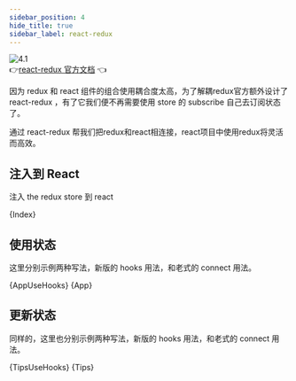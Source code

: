 ```yaml
---
sidebar_position: 4
hide_title: true
sidebar_label: react-redux
---
```



![4.1](/img/redux/4.1.jpg)   
👉[react-redux 官方文档](https://react-redux.js.org) 👈

因为 redux 和 react 组件的组合使用耦合度太高，为了解耦redux官方额外设计了react-redux ，有了它我们便不再需要使用 store 的 subscribe 自己去订阅状态了。

通过 react-redux 帮我们把redux和react相连接，react项目中使用redux将灵活而高效。

## 注入到 React

注入 the redux store 到 react

<CodeBlock language="jsx" title="src/index.jsx">
  {Index}
</CodeBlock>

## 使用状态

这里分别示例两种写法，新版的 hooks 用法，和老式的 connect 用法。

<Tabs>
  <TabItem value="新版用法" label="新版用法" default>
    <CodeBlock language="jsx" title="src/App.jsx">{AppUseHooks}</CodeBlock>
  </TabItem>

  <TabItem value="传统用法" label="传统用法">
    <CodeBlock language="jsx" title="src/App.jsx">{App}</CodeBlock>
  </TabItem>
</Tabs>

## 更新状态

同样的，这里也分别示例两种写法，新版的 hooks 用法，和老式的 connect 用法。

<Tabs>
  <TabItem value="新版用法" label="新版用法" default>
    <CodeBlock language="jsx" title="src/components/Tips.jsx">{TipsUseHooks}</CodeBlock>
  </TabItem>

  <TabItem value="传统用法" label="传统用法">
    <CodeBlock language="jsx" title="src/components/Tips.jsx">{Tips}</CodeBlock>
  </TabItem>
</Tabs>
